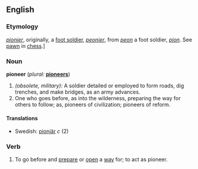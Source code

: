 ==English==

{{webster}}

===Etymology===
{{F.}} ''[[pionier]]'', originally, a [[foot soldier]], {{OF.}} ''[[peonier]]'', from {{OF.}} ''[[peon]]'' a foot soldier, {{F.}} ''[[pion]]''. See [[pawn]] in [[chess]].]

===Noun===
'''pioneer'''  (''plural:'' '''[[pioneers]]''')
# ''(obsolete, military):'' A soldier detailed or employed to form roads, dig trenches, and make bridges, as an army advances.
# One who goes before, as into the wilderness, preparing the way for others to follow; as, pioneers of civilization; pioneers of reform.

====Translations====
*Swedish: [[pionjär]] ''c'' (2)

===Verb===
{{en-infl-reg-consonant|pioneer||}}
# To go before and [[prepare]] or [[open]] a [[way]] for; to act as pioneer.